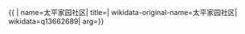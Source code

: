 {{ {{{1|PRC admin/showdata}}}|
name=太平家园社区|
title=|
wikidata-original-name=太平家园社区|
wikidata=q13662689|
arg={{{arg|}}}}}